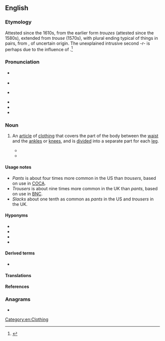 ==English==
{{wikipedia}}

===Etymology===
{{multiple images
|direction = vertical
|image1 = Overzeas longpocket jeans.jpg
|image2 = Trousers.jpg
|caption2 = Trousers
}}

Attested since the 1610s, from the earlier form ''trouzes'' (attested since the 1580s), extended from ''trouse'' (1570s), with plural ending typical of things in pairs, from {{der|en|mga|triubhas|t=close-fitting shorts}}, of uncertain origin. The unexplained intrusive second ''-r-'' is perhaps due to the influence of {{m|en|drawers}}.<ref>{{R:Etymonline}}</ref>

===Pronunciation===
* {{a|RP}} {{IPA|en|/ˈtɹaʊzəz/}}
* {{audio|en|En-uk-trousers.ogg|Audio (RP)}}
* {{a|GA}} {{IPA|en|/ˈtɹaʊzɚz/}}
* {{audio|en|En-us-trousers.ogg|Audio (GA)}}
* {{audio|en|En-au-trousers.ogg|Audio (AU)}}
* {{hyphenation|en|trou|sers}}

===Noun===
{{en-plural noun}}

# An [[article]] of [[clothing]] that covers the part of the body between the [[waist]] and the [[ankle]]s or [[knee]]s, and is [[divide]]d into a separate part for each [[leg]].
#: {{synonyms|en|breeches|britches|kecks|q3=all Britain, dialectal|pants|q4=chiefly US|strides|q5=Australia|Thesaurus:trousers}}
#: {{ux|en|The '''trousers''' need to be shortened.}}
#: {{ux|en|Why can women wear '''trousers''' when men can’t wear skirts?}}
#* {{RQ:Weyman Chippinge Borough|chapter=The Dissolution|page=3|passage=It was April 22, 1831, and a young man was walking down Whitehall in the direction of Parliament Street. He wore shepherd's plaid '''trousers''' and the swallow-tail coat of the day, with a figured muslin cravat wound about his wide-spread collar.}}
#* {{RQ:Wodehouse Offing|chapter=XIX|passage=The effect the apparition had on me was to make me start violently, and we all know what happens when you start violently while holding a full cup of tea. The contents of mine flew through the air and came to rest on the '''trousers''' of Aubrey Upjohn, MA, moistening them to no little extent. Indeed, it would scarcely be distorting the facts to say that he was now not so much wearing '''trousers''' as wearing tea. [...] "I see you have not changed since you were with me at Malvern House," he said in an extremely nasty voice, dabbing at the '''trousers''' with a handkerchief. [...] "Frightfully sorry," I said. "Too late to be sorry now. A new pair of '''trousers''' ruined. It is doubtful if anything can remove the stain of tea from white flannel."}}

====Usage notes====
* ''Pants'' is about four times more common in the US than ''trousers'', based on use in [[COCA]].
* ''Trousers'' is about nine times more common in the UK than ''pants'', based on use in [[BNC]].
* ''Slacks'' about one tenth as common as ''pants'' in the US and ''trousers'' in the UK.

====Hyponyms====
* {{l|en|jeans}}
* {{l|en|pantaloons}}
* {{l|en|shorts}}
* {{l|en|slacks}}

====Derived terms====
* {{l|en|whoops, there go my trousers}}

====Translations====
{{trans-see|article of clothing for the lower body|pants}}

====References====
<references />

===Anagrams===
* {{anagrams|en|a=eorrsstu|rousters}}

[[Category:en:Clothing]]